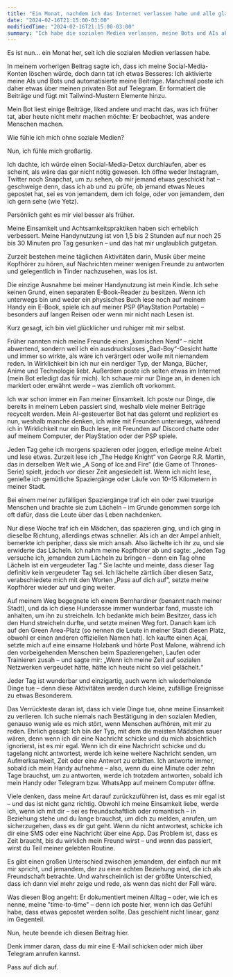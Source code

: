 ```yaml
---
title: "Ein Monat, nachdem ich das Internet verlassen habe und alle glauben, ich sei noch aktiv"
date: "2024-02-16T21:15:00-03:00"
modifiedTime: "2024-02-16T21:15:00-03:00"
summary: "Ich habe die sozialen Medien verlassen, meine Bots und AIs aktiviert, die so tun, als wäre ich noch da, und offline mehr gelächelt."
---
```


Es ist nun... ein Monat her, seit ich die sozialen Medien verlassen habe.

In meinem vorherigen Beitrag sagte ich, dass ich meine Social-Media-Konten löschen würde, doch dann tat ich etwas Besseres: Ich aktivierte meine AIs und Bots und automatisierte meine Beiträge. Manchmal poste ich daher etwas über meinen privaten Bot auf Telegram. Er formatiert die Beiträge und fügt mit Tailwind-Mustern Elemente hinzu.

Mein Bot liest einige Beiträge, liked andere und macht das, was ich früher tat, aber heute nicht mehr machen möchte: Er beobachtet, was andere Menschen machen.

Wie fühle ich mich ohne soziale Medien?

Nun, ich fühle mich großartig.

Ich dachte, ich würde einen Social-Media-Detox durchlaufen, aber es scheint, als wäre das gar nicht nötig gewesen. Ich öffne weder Instagram, Twitter noch Snapchat, um zu sehen, ob mir jemand etwas geschickt hat – geschweige denn, dass ich ab und zu prüfe, ob jemand etwas Neues gepostet hat, sei es von jemandem, dem ich folge, oder von jemandem, den ich gern sehe (wie Yetz).

Persönlich geht es mir viel besser als früher.

Meine Einsamkeit und Achtsamkeitspraktiken haben sich erheblich verbessert. Meine Handynutzung ist von 1,5 bis 2 Stunden auf nur noch 25 bis 30 Minuten pro Tag gesunken – und das hat mir unglaublich gutgetan.

Zurzeit bestehen meine täglichen Aktivitäten darin, Musik über meine Kopfhörer zu hören, auf Nachrichten meiner wenigen Freunde zu antworten und gelegentlich in Tinder nachzusehen, was los ist.

Die einzige Ausnahme bei meiner Handynutzung ist mein Kindle. Ich sehe keinen Grund, einen separaten E-Book-Reader zu besitzen. Wenn ich unterwegs bin und weder ein physisches Buch lese noch auf meinem Handy ein E-Book, spiele ich auf meiner PSP (PlayStation Portable) – besonders auf langen Reisen oder wenn mir nicht nach Lesen ist.

Kurz gesagt, ich bin viel glücklicher und ruhiger mit mir selbst.

Früher nannten mich meine Freunde einen „komischen Nerd“ – nicht abwertend, sondern weil ich ein ausdrucksloses „Bad-Boy“-Gesicht hatte und immer so wirkte, als wäre ich verärgert oder wolle mit niemandem reden. In Wirklichkeit bin ich nur ein nerdiger Typ, der Manga, Bücher, Anime und Technologie liebt. Außerdem poste ich selten etwas im Internet (mein Bot erledigt das für mich). Ich schaue mir nur Dinge an, in denen ich markiert oder erwähnt werde – was ziemlich oft vorkommt.

Ich war schon immer ein Fan meiner Einsamkeit. Ich poste nur Dinge, die bereits in meinem Leben passiert sind, weshalb viele meiner Beiträge recycelt werden. Mein AI-gesteuerter Bot hat das gelernt und repliziert es nun, weshalb manche denken, ich wäre mit Freunden unterwegs, während ich in Wirklichkeit nur ein Buch lese, mit Freunden auf Discord chatte oder auf meinem Computer, der PlayStation oder der PSP spiele.

Jeden Tag gehe ich morgens spazieren oder joggen, erledige meine Arbeit und lese etwas. Zurzeit lese ich „The Hedge Knight“ von George R.R. Martin, das in derselben Welt wie „A Song of Ice and Fire“ (die Game of Thrones-Serie) spielt, jedoch vor dieser Zeit angesiedelt ist. Wenn ich nicht lese, genieße ich gemütliche Spaziergänge oder Läufe von 10–15 Kilometern in meiner Stadt.

Bei einem meiner zufälligen Spaziergänge traf ich ein oder zwei traurige Menschen und brachte sie zum Lächeln – im Grunde genommen sorge ich oft dafür, dass die Leute über das Leben nachdenken.

Nur diese Woche traf ich ein Mädchen, das spazieren ging, und ich ging in dieselbe Richtung, allerdings etwas schneller. Als ich an der Ampel anhielt, bemerkte ich peripher, dass sie mich ansah. Also lächelte ich ihr zu, und sie erwiderte das Lächeln. Ich nahm meine Kopfhörer ab und sagte: „Jeden Tag versuche ich, jemanden zum Lächeln zu bringen – denn ein Tag ohne Lächeln ist ein vergeudeter Tag.“ Sie lachte und meinte, dass dieser Tag definitiv kein vergeudeter Tag sei. Ich lächelte zärtlich über diesen Satz, verabschiedete mich mit den Worten „Pass auf dich auf“, setzte meine Kopfhörer wieder auf und ging weiter.

Auf meinem Weg begegnete ich einem Bernhardiner (benannt nach meiner Stadt), und da ich diese Hunderasse immer wunderbar fand, musste ich anhalten, um ihn zu streicheln. Ich bedankte mich beim Besitzer, dass ich den Hund streicheln durfte, und setzte meinen Weg fort. Danach kam ich auf den Green Area-Platz (so nennen die Leute in meiner Stadt diesen Platz, obwohl er einen anderen offiziellen Namen hat). Ich kaufte einen Açaí, setzte mich auf eine einsame Holzbank und hörte Post Malone, während ich den vorbeigehenden Menschen beim Spazierengehen, Laufen oder Trainieren zusah – und sagte mir: „Wenn ich meine Zeit auf sozialen Netzwerken vergeudet hätte, hätte ich heute nicht so viel gelächelt.“

Jeder Tag ist wunderbar und einzigartig, auch wenn ich wiederholende Dinge tue – denn diese Aktivitäten werden durch kleine, zufällige Ereignisse zu etwas Besonderem.

Das Verrückteste daran ist, dass ich viele Dinge tue, ohne meine Einsamkeit zu verlieren. Ich suche niemals nach Bestätigung in den sozialen Medien, genauso wenig wie es mich stört, wenn Menschen aufhören, mit mir zu reden. Ehrlich gesagt: Ich bin der Typ, mit dem die meisten Mädchen sauer wären, denn wenn ich dir eine Nachricht schicke und du mich absichtlich ignorierst, ist es mir egal. Wenn ich dir eine Nachricht schicke und du tagelang nicht antwortest, werde ich keine weitere Nachricht senden, um Aufmerksamkeit, Zeit oder eine Antwort zu erbitten. Ich antworte immer, sobald ich mein Handy aufnehme – also, wenn du eine Minute oder zehn Tage brauchst, um zu antworten, werde ich trotzdem antworten, sobald ich mein Handy oder Telegram bzw. WhatsApp auf meinem Computer öffne.

Viele denken, dass meine Art darauf zurückzuführen ist, dass es mir egal ist – und das ist nicht ganz richtig. Obwohl ich meine Einsamkeit liebe, werde ich, wenn ich mit dir – sei es freundschaftlich oder romantisch – in Beziehung stehe und du lange brauchst, um dich zu melden, anrufen, um sicherzugehen, dass es dir gut geht. Wenn du nicht antwortest, schicke ich dir eine SMS oder eine Nachricht über eine App. Das Problem ist, dass es Zeit braucht, bis du wirklich mein Freund wirst – und wenn das passiert, wirst du Teil meiner gelebten Routine.

Es gibt einen großen Unterschied zwischen jemandem, der einfach nur mit mir spricht, und jemandem, der zu einer echten Beziehung wird, die ich als Freundschaft betrachte. Und wahrscheinlich ist der größte Unterschied, dass ich dann viel mehr zeige und rede, als wenn das nicht der Fall wäre.

Was diesen Blog angeht: Er dokumentiert meinen Alltag – oder, wie ich es nenne, meine "time-to-time" – denn ich poste hier, wenn ich das Gefühl habe, dass etwas gepostet werden sollte. Das geschieht nicht linear, ganz im Gegenteil.

Nun, heute beende ich diesen Beitrag hier.

Denk immer daran, dass du mir eine E-Mail schicken oder mich über Telegram anrufen kannst.

Pass auf dich auf.
